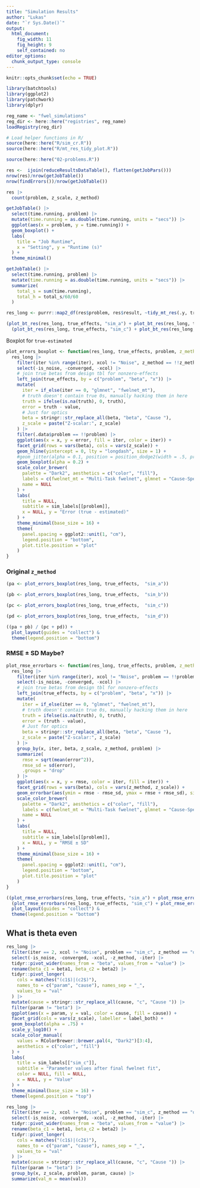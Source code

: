 ```yaml
---
title: "Simulation Results"
author: "Lukas"
date: "`r Sys.Date()`"
output: 
  html_document: 
    fig_width: 11
    fig_height: 9
    self_contained: no
editor_options: 
  chunk_output_type: console
---
```


```r
knitr::opts_chunk$set(echo = TRUE)

library(batchtools)
library(ggplot2)
library(patchwork)
library(dplyr)

reg_name <- "fwel_simulations"
reg_dir <- here::here("registries", reg_name)
loadRegistry(reg_dir)

# Load helper functions in R/
source(here::here("R/sim_cr.R"))
source(here::here("R/mt_res_tidy_plot.R"))

source(here::here("02-problems.R"))
```

```r
res <-  ijoin(reduceResultsDataTable(), flatten(getJobPars()))
nrow(res)/nrow(getJobTable())
nrow(findErrors())/nrow(getJobTable())

res |>
  count(problem, z_scale, z_method)
```


```r
getJobTable() |>
  select(time.running, problem) |>
  mutate(time.running = as.double(time.running, units = "secs")) |>
  ggplot(aes(x = problem, y = time.running)) +
  geom_boxplot() +
  labs(
    title = "Job Runtime",
    x = "Setting", y = "Runtime (s)"
  ) +
  theme_minimal()

getJobTable() |>
  select(time.running, problem) |>
  mutate(time.running = as.double(time.running, units = "secs")) |>
  summarize(
    total_s = sum(time.running),
    total_h = total_s/60/60
  )
```

```r
res_long <- purrr::map2_df(res$problem, res$result, ~tidy_mt_res(.y, true_effects, problem = .x))

```

```r
(plot_bt_res(res_long, true_effects, "sim_a") + plot_bt_res(res_long, true_effects, "sim_b")) /
  (plot_bt_res(res_long, true_effects, "sim_c") + plot_bt_res(res_long, true_effects, "sim_d"))
```


Boxplot for `true-estimated`

```r
plot_errors_boxplot <- function(res_long, true_effects, problem, z_method = "original") {
  res_long |>
    filter(iter %in% range(iter), xcol != "Noise", z_method == !!z_method) |>
    select(-is_noise, -converged, -xcol) |>
    # join true betas from design tbl for nonzero-effects
    left_join(true_effects, by = c("problem", "beta", "x")) |>
    mutate(
      iter = if_else(iter == 0, "glmnet", "fwelnet_mt"),
      # truth doesn't contain true 0s, manually hacking them in here
      truth = ifelse(is.na(truth), 0, truth),
      error = truth - value,
      # Just for optics
      beta = stringr::str_replace_all(beta, "beta", "Cause "),
      z_scale = paste("Z-scalar:", z_scale)
    ) |>
    filter(.data$problem == !!problem) |> 
    ggplot(aes(x = x, y = error, fill = iter, color = iter)) +
    facet_grid(rows = vars(beta), cols = vars(z_scale)) +
    geom_hline(yintercept = 0, lty = "longdash", size = 1) +
    #geom_jitter(alpha = 0.1, position = position_dodge2(width = .5, preserve = "single")) +
    geom_boxplot(alpha = 0.2) +
    scale_color_brewer(
      palette = "Dark2", aesthetics = c("color", "fill"), 
      labels = c(fwelnet_mt = "Multi-Task fwelnet", glmnet = "Cause-Specific glmnet"),
      name = NULL
    ) +
    labs(
      title = NULL,
      subtitle = sim_labels[[problem]],
      x = NULL, y = "Error (true - estimated)"
    ) +
    theme_minimal(base_size = 16) +
    theme(
      panel.spacing = ggplot2::unit(1, "cm"),
      legend.position = "bottom",
      plot.title.position = "plot"
    )
}
```

### Original `z_method`

```r
(pa <- plot_errors_boxplot(res_long, true_effects,  "sim_a"))
```

```r
(pb <- plot_errors_boxplot(res_long, true_effects,  "sim_b"))
```

```r
(pc <- plot_errors_boxplot(res_long, true_effects,  "sim_c"))
```

```r
(pd <- plot_errors_boxplot(res_long, true_effects,  "sim_d"))
```

```r
((pa + pb) / (pc + pd)) + 
  plot_layout(guides = "collect") & 
  theme(legend.position = "bottom")
```

### RMSE ± SD Maybe?

```r
plot_rmse_errorbars <- function(res_long, true_effects, problem, z_method = "original") {
  res_long |>
    filter(iter %in% range(iter), xcol != "Noise", problem == !!problem, z_method == !!z_method) |>
    select(-is_noise, -converged, -xcol) |>
    # join true betas from design tbl for nonzero-effects
    left_join(true_effects, by = c("problem", "beta", "x")) |>
    mutate(
      iter = if_else(iter == 0, "glmnet", "fwelnet_mt"),
      # truth doesn't contain true 0s, manually hacking them in here
      truth = ifelse(is.na(truth), 0, truth),
      error = (truth - value),
      # Just for optics
      beta = stringr::str_replace_all(beta, "beta", "Cause "),
      z_scale = paste("Z-scalar:", z_scale)
    ) |>
    group_by(x, iter, beta, z_scale, z_method, problem) |>
    summarize(
      rmse = sqrt(mean(error^2)),
      rmse_sd = sd(error),
      .groups = "drop"
    ) |>
    ggplot(aes(x = x, y = rmse, color = iter, fill = iter)) +
    facet_grid(rows = vars(beta), cols = vars(z_method, z_scale)) +
    geom_errorbar(aes(ymin = rmse - rmse_sd, ymax = rmse + rmse_sd), size = 2, position = "dodge2") +
    scale_color_brewer(
      palette = "Dark2", aesthetics = c("color", "fill"),
      labels = c(fwelnet_mt = "Multi-Task fwelnet", glmnet = "Cause-Specific glmnet"),
      name = NULL
    ) +
    labs(
      title = NULL,
      subtitle = sim_labels[[problem]],
      x = NULL, y = "RMSE ± SD"
    ) +
    theme_minimal(base_size = 16) +
    theme(
      panel.spacing = ggplot2::unit(1, "cm"),
      legend.position = "bottom",
      plot.title.position = "plot"
    )
}
```

```r
((plot_rmse_errorbars(res_long, true_effects, "sim_a") + plot_rmse_errorbars(res_long, true_effects, "sim_b")) /
  (plot_rmse_errorbars(res_long, true_effects, "sim_c") + plot_rmse_errorbars(res_long, true_effects, "sim_d"))) +
  plot_layout(guides = "collect") & 
  theme(legend.position = "bottom")
```


## What is theta even

```r
res_long |>
  filter(iter == 2, xcol != "Noise", problem == "sim_c", z_method == "original") |>
  select(-is_noise, -converged, -xcol, -z_method, -iter) |>
  tidyr::pivot_wider(names_from = "beta", values_from = "value") |>
  rename(beta_c1 = beta1, beta_c2 = beta2) |>
  tidyr::pivot_longer(
    cols = matches("(c1$)|(c2$)"), 
    names_to = c("param", "cause"), names_sep = "_", 
    values_to = "val"
  ) |>
  mutate(cause = stringr::str_replace_all(cause, "c", "Cause ")) |>
  filter(param != "beta") |>
  ggplot(aes(x = param, y = val, color = cause, fill = cause)) +
  facet_grid(cols = vars(z_scale), labeller = label_both) +
  geom_boxplot(alpha = .75) +
  scale_y_log10() +
  scale_color_manual(
    values = RColorBrewer::brewer.pal(4, "Dark2")[3:4],
    aesthetics = c("color", "fill")
  ) +
  labs(
    title = sim_labels[["sim_c"]],
    subtitle = "Parameter values after final fwelnet fit",
    color = NULL, fill = NULL,
    x = NULL, y = "Value"
  ) +
  theme_minimal(base_size = 16) +
  theme(legend.position = "top")

res_long |>
  filter(iter == 2, xcol != "Noise", problem == "sim_c", z_method == "original") |>
  select(-is_noise, -converged, -xcol, -z_method, -iter) |>
  tidyr::pivot_wider(names_from = "beta", values_from = "value") |>
  rename(beta_c1 = beta1, beta_c2 = beta2) |>
  tidyr::pivot_longer(
    cols = matches("(c1$)|(c2$)"), 
    names_to = c("param", "cause"), names_sep = "_", 
    values_to = "val"
  ) |>
  mutate(cause = stringr::str_replace_all(cause, "c", "Cause ")) |>
  filter(param != "beta") |>
  group_by(x, z_scale, problem, param, cause) |>
  summarize(val_m = mean(val))
```

